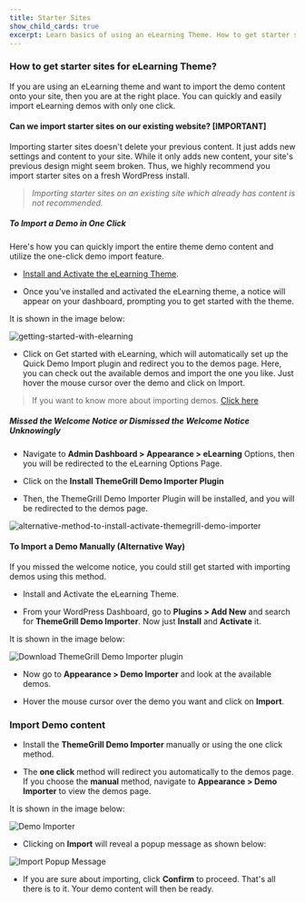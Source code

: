 ---
title: Starter Sites
show_child_cards: true
excerpt: Learn basics of using an eLearning Theme. How to get starter sites for eLearning Theme.
---

### How to get starter sites for eLearning Theme? 

If you are using an eLearning theme and want to import the demo content onto your site, then you are at the right place. You can quickly and easily import eLearning demos with only one click. 

#### Can we import starter sites on our existing website? [IMPORTANT] 

Importing starter sites doesn't delete your previous content. It just adds new settings and content to your site. While it only adds new content, your site's previous design might seem broken. Thus, we highly recommend you import starter sites on a fresh WordPress install. 

> *Importing starter sites on an existing site which already has content is not recommended.* 


##### To Import a Demo in One Click 

Here's how you can quickly import the entire theme demo content and utilize the one-click demo import feature. 

- [Install and Activate the eLearning Theme](https://github.com/Masteriyo/masteriyo-docs/blob/elearning/700-elearning/100-getting-started/200-installation.mdx).

- Once you've installed and activated the eLearning theme, a notice will appear on your dashboard, prompting you to get started with the theme. 

It is shown in the image below: 

![getting-started-with-elearning](https://user-images.githubusercontent.com/109593521/183352445-9b32bcfd-2ec2-47de-a552-aeaadb0951ae.png)

- Click on Get started with eLearning, which will automatically set up the Quick Demo Import plugin and redirect you to the demos page. Here, you can check out the available demos and import the one you like. Just hover the mouse cursor over the demo and click on Import. 

> If you want to know more about importing demos. [Click here](https://themegrill.com/blog/how-to-import-wordpress-theme-demo-content)

##### Missed the Welcome Notice or Dismissed the Welcome Notice Unknowingly 

- Navigate to **Admin Dashboard > Appearance > eLearning** Options, then you will be redirected to the eLearning Options Page.

- Click on the **Install ThemeGrill Demo Importer Plugin**

- Then, the ThemeGrill Demo Importer Plugin will be installed, and you will be redirected to the demos page.

![alternative-method-to-install-activate-themegrill-demo-importer](https://user-images.githubusercontent.com/109593521/183354095-625beafd-ea01-4204-8b2c-e572a973ddcf.png)

#### To Import a Demo Manually (Alternative Way) 

If you missed the welcome notice, you could still get started with importing demos using this method. 

- Install and Activate the eLearning Theme.

- From your WordPress Dashboard, go to **Plugins > Add New** and search for **ThemeGrill Demo Importer**. Now just **Install** and **Activate** it. 

It is shown in the image below: 

![Download ThemeGrill Demo Importer plugin](https://user-images.githubusercontent.com/109593521/184288982-21884085-ac80-445b-9d8d-e3e8dbfa90fd.png)

- Now go to **Appearance > Demo Importer** and look at the available demos. 

- Hover the mouse cursor over the demo you want and click on **Import**.

### Import Demo content

- Install the **ThemeGrill Demo Importer** manually or using the one click method. 

- The **one click** method will redirect you automatically to the demos page. If you choose the **manual** method, navigate to **Appearance > Demo Importer** to view the demos page. 

It is shown in the image below: 

![Demo Importer](https://user-images.githubusercontent.com/109593521/183360182-ef06845e-d2e6-4842-bcdb-b76fab29dc9d.png)

- Clicking on **Import** will reveal a popup message as shown below: 

![Import Popup Message](https://user-images.githubusercontent.com/109593521/183360675-f834b2e7-6710-42b1-a099-8f4b5c3f0929.png)

- If you are sure about importing, click **Confirm** to proceed. That's all there is to it. Your demo content will then be ready. 
